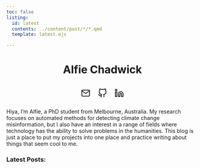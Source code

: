 ```yaml
---
toc: false
listing:
  id: latest
  contents: ../content/post/*/*.qmd
  template: latest.ejs

---
```


<center>

# Alfie Chadwick {style="text-align: center"}

<div style="display: flex; justify-content: center; gap: 20px;">
  <a href="mailto:alfiechadwick@hotmail.com" target="_blank" rel="noopener" title="Email">
    <svg xmlns="http://www.w3.org/2000/svg" width="24" height="24" viewBox="0 0 24 24" fill="none" stroke="currentColor" stroke-width="2" stroke-linecap="round" stroke-linejoin="round"><path d="M4 4h16c1.1 0 2 .9 2 2v12c0 1.1-.9 2-2 2H4c-1.1 0-2-.9-2-2V6c0-1.1.9-2 2-2z"></path><polyline points="22,6 12,13 2,6"></polyline></svg>
  </a>

  <a href="https://github.com/Fonzzy1" target="_blank" rel="noopener" title="Github">
    <svg xmlns="http://www.w3.org/2000/svg" width="24" height="24" viewBox="0 0 24 24" fill="none" stroke="currentColor" stroke-width="2" stroke-linecap="round" stroke-linejoin="round"><path d="M9 19c-5 1.5-5-2.5-7-3m14 6v-3.87a3.37 3.37 0 0 0-.94-2.61c3.14-.35 6.44-1.54 6.44-7A5.44 5.44 0 0 0 20 4.77 5.07 5.07 0 0 0 19.91 1S18.73.65 16 2.48a13.38 13.38 0 0 0-7 0C6.27.65 5.09 1 5.09 1A5.07 5.07 0 0 0 5 4.77a5.44 5.44 0 0 0-1.5 3.78c0 5.42 3.3 6.61 6.44 7A3.37 3.37 0 0 0 9 18.13V22"></path></svg>
  </a>

  <a href="https://www.linkedin.com/in/alfie-chadwick-6a773a94/" target="_blank" rel="noopener" title="LinkedIn">
    <svg xmlns="http://www.w3.org/2000/svg" width="24" height="24" viewBox="0 0 24 24" fill="none" stroke="currentColor" stroke-width="2" stroke-linecap="round" stroke-linejoin="round"><path d="M16 8a6 6 0 0 1 6 6v7h-4v-7a2 2 0 0 0-2-2 2 2 0 0 0-2 2v7h-4v-7a6 6 0 0 1 6-6z"></path><rect x="2" y="9" width="4" height="12"></rect><circle cx="4" cy="4" r="2"></circle></svg>
  </a>
</div>

</center>

Hiya, I'm Alfie, a PhD student from Melbourne, Australia.
My research focuses on automated methods for detecting climate change
misinformation, but I also have an interest in a range of fields where
technology has the ability to solve problems in the humanities.
This blog is just a place to put my projects into one place and practice writing
about things that seem cool to me.


<style>

ul {
  padding: 0;
}

</style>
### Latest Posts:


